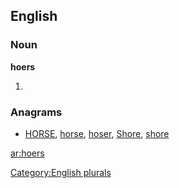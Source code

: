 
==English==

===Noun===
'''hoers'''

# {{plural of|[[hoer]]}}

===Anagrams===
* [[HORSE#English|HORSE]], [[horse#English|horse]], [[hoser#English|hoser]], [[Shore#English|Shore]], [[shore#English|shore]]
[[Category:English plurals]]
[[ar:hoers]]